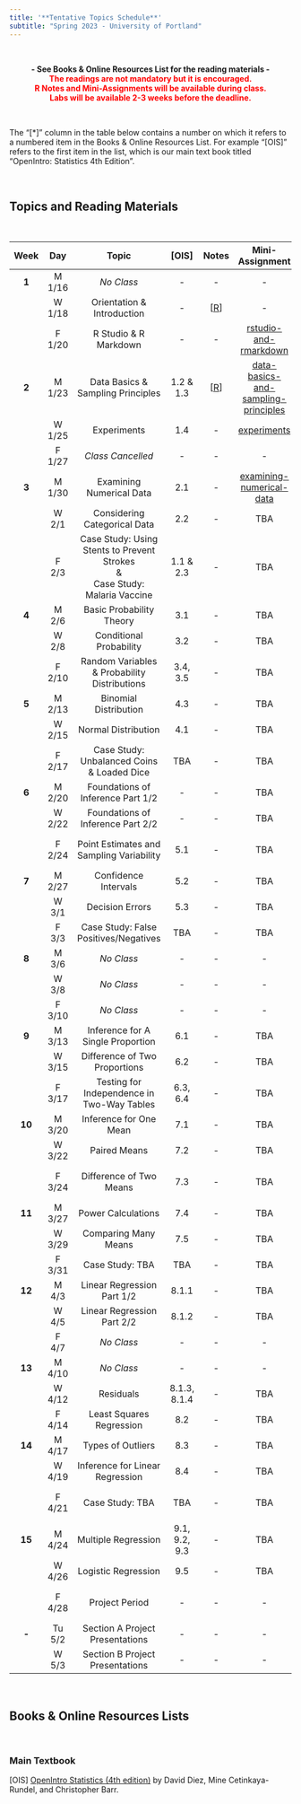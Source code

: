 ---
title: '**Tentative Topics Schedule**'
subtitle: "Spring 2023 - University of Portland"
---

<br>

<center>**- See Books & Online Resources List for the reading materials -**</center>

<center>[**The readings are not mandatory but it is encouraged.**]{style="color:red"}</center>

<center>[**R Notes and Mini-Assignments will be available during class.**]{style="color:red"}</center>

<center>[**Labs will be available 2-3 weeks before the deadline.**]{style="color:red"}</center>

<br>

The "[\*]" column in the table below contains a number on which it refers to a numbered item in the Books & Online Resources List. For example "[OIS]" refers to the first item in the list, which is our main text book titled "OpenIntro: Statistics 4th Edition".

<br>

## **Topics and Reading Materials**

<br>

| **Week** | **Day** |                                      **Topic**                                      |   **[OIS]**   |                                  Notes                                   |                                            **Mini-Assignment**                                            |                        **Lab**                         | **Project** |
|:-------:|:-------:|:-------:|:-------:|:-------:|:-------:|:-------:|:-------:|
|  **1**   | M 1/16  |                                     *No Class*                                      |      \-       |                                    \-                                    |                                                    \-                                                     |                           \-                           |     \-      |
|          | W 1/18  |                             Orientation & Introduction                              |      \-       |    [[R](notes/1-orientation-and-introduction.html){target="_blank"}]     |                                                    \-                                                     |                           \-                           |     \-      |
|          | F 1/20  |                                R Studio & R Markdown                                |      \-       |                                    \-                                    |        [rstudio-and-rmarkdown](https://posit.cloud/spaces/326046/content/5260284){target="_blank"}        |                           \-                           |     \-      |
|  **2**   | M 1/23  |                          Data Basics & Sampling Principles                          |   1.2 & 1.3   | [[R](notes/2-data-basics-and-sampling-principles.html){target="_blank"}] | [data-basics-and-sampling-principles](https://posit.cloud/spaces/326046/content/5272048){target="_blank"} | [lab-1](labs/lab1/intro_to_data.html){target="_blank"} |     \-      |
|          | W 1/25  |                                     Experiments                                     |      1.4      |                                    \-                                    |             [experiments](https://posit.cloud/spaces/326046/content/5283000){target="_blank"}             |                           \-                           |     \-      |
|          | F 1/27  |                                  *Class Cancelled*                                  |      \-       |                                    \-                                    |                                                    \-                                                     |                           \-                           |     \-      |
|  **3**   | M 1/30  |                              Examining Numerical Data                               |      2.1      |                                    \-                                    |      [examining-numerical-data](https://posit.cloud/spaces/326046/content/5320677){target="_blank"}       |                           \-                           |     \-      |
|          |  W 2/1  |                            Considering Categorical Data                             |      2.2      |                                    \-                                    |                                                    TBA                                                    |                           \-                           |     \-      |
|          |  F 2/3  | Case Study: Using Stents to Prevent Strokes <br> & <br> Case Study: Malaria Vaccine |   1.1 & 2.3   |                                    \-                                    |                                                    TBA                                                    |                       Lab 1 Due                        | Phase 1 Due |
|  **4**   |  M 2/6  |                              Basic Probability Theory                               |      3.1      |                                    \-                                    |                                                    TBA                                                    |                           \-                           |     \-      |
|          |  W 2/8  |                               Conditional Probability                               |      3.2      |                                    \-                                    |                                                    TBA                                                    |                           \-                           |     \-      |
|          | F 2/10  |                    Random Variables & Probability Distributions                     |   3.4, 3.5    |                                    \-                                    |                                                    TBA                                                    |                           \-                           |     \-      |
|  **5**   | M 2/13  |                                Binomial Distribution                                |      4.3      |                                    \-                                    |                                                    TBA                                                    |                           \-                           |     \-      |
|          | W 2/15  |                                 Normal Distribution                                 |      4.1      |                                    \-                                    |                                                    TBA                                                    |                           \-                           |     \-      |
|          | F 2/17  |                     Case Study: Unbalanced Coins & Loaded Dice                      |      TBA      |                                    \-                                    |                                                    TBA                                                    |                           \-                           |     \-      |
|  **6**   | M 2/20  |                          Foundations of Inference Part 1/2                          |      \-       |                                    \-                                    |                                                    TBA                                                    |                           \-                           |     \-      |
|          | W 2/22  |                          Foundations of Inference Part 2/2                          |      \-       |                                    \-                                    |                                                    TBA                                                    |                           \-                           |     \-      |
|          | F 2/24  |                      Point Estimates and Sampling Variability                       |      5.1      |                                    \-                                    |                                                    TBA                                                    |                       Lab 2 Due                        | Phase 2 Due |
|  **7**   | M 2/27  |                                Confidence Intervals                                 |      5.2      |                                    \-                                    |                                                    TBA                                                    |                           \-                           |     \-      |
|          |  W 3/1  |                                   Decision Errors                                   |      5.3      |                                    \-                                    |                                                    TBA                                                    |                           \-                           |     \-      |
|          |  F 3/3  |                        Case Study: False Positives/Negatives                        |      TBA      |                                    \-                                    |                                                    TBA                                                    |                           \-                           |     \-      |
|  **8**   |  M 3/6  |                                     *No Class*                                      |      \-       |                                    \-                                    |                                                    \-                                                     |                           \-                           |     \-      |
|          |  W 3/8  |                                     *No Class*                                      |      \-       |                                    \-                                    |                                                    \-                                                     |                           \-                           |     \-      |
|          | F 3/10  |                                     *No Class*                                      |      \-       |                                    \-                                    |                                                    \-                                                     |                           \-                           |     \-      |
|  **9**   | M 3/13  |                          Inference for A Single Proportion                          |      6.1      |                                    \-                                    |                                                    TBA                                                    |                           \-                           |     \-      |
|          | W 3/15  |                            Difference of Two Proportions                            |      6.2      |                                    \-                                    |                                                    TBA                                                    |                           \-                           |     \-      |
|          | F 3/17  |                     Testing for Independence in Two-Way Tables                      |   6.3, 6.4    |                                    \-                                    |                                                    TBA                                                    |                           \-                           |     \-      |
|  **10**  | M 3/20  |                               Inference for One Mean                                |      7.1      |                                    \-                                    |                                                    TBA                                                    |                           \-                           |     \-      |
|          | W 3/22  |                                    Paired Means                                     |      7.2      |                                    \-                                    |                                                    TBA                                                    |                           \-                           |     \-      |
|          | F 3/24  |                               Difference of Two Means                               |      7.3      |                                    \-                                    |                                                    TBA                                                    |                       Lab 3 Due                        | Phase 3 Due |
|  **11**  | M 3/27  |                                 Power Calculations                                  |      7.4      |                                    \-                                    |                                                    TBA                                                    |                           \-                           |     \-      |
|          | W 3/29  |                                Comparing Many Means                                 |      7.5      |                                    \-                                    |                                                    TBA                                                    |                           \-                           |     \-      |
|          | F 3/31  |                                   Case Study: TBA                                   |      TBA      |                                    \-                                    |                                                    TBA                                                    |                           \-                           |     \-      |
|  **12**  |  M 4/3  |                             Linear Regression Part 1/2                              |     8.1.1     |                                    \-                                    |                                                    TBA                                                    |                           \-                           |     \-      |
|          |  W 4/5  |                             Linear Regression Part 2/2                              |     8.1.2     |                                    \-                                    |                                                    TBA                                                    |                           \-                           |     \-      |
|          |  F 4/7  |                                     *No Class*                                      |      \-       |                                    \-                                    |                                                    \-                                                     |                           \-                           |     \-      |
|  **13**  | M 4/10  |                                     *No Class*                                      |      \-       |                                    \-                                    |                                                    \-                                                     |                           \-                           |     \-      |
|          | W 4/12  |                                      Residuals                                      | 8.1.3, 8.1.4  |                                    \-                                    |                                                    TBA                                                    |                           \-                           |     \-      |
|          | F 4/14  |                              Least Squares Regression                               |      8.2      |                                    \-                                    |                                                    TBA                                                    |                           \-                           |     \-      |
|  **14**  | M 4/17  |                                  Types of Outliers                                  |      8.3      |                                    \-                                    |                                                    TBA                                                    |                           \-                           |     \-      |
|          | W 4/19  |                           Inference for Linear Regression                           |      8.4      |                                    \-                                    |                                                    TBA                                                    |                           \-                           |     \-      |
|          | F 4/21  |                                   Case Study: TBA                                   |      TBA      |                                    \-                                    |                                                    TBA                                                    |                       Lab 4 Due                        | Phase 4 Due |
|  **15**  | M 4/24  |                                 Multiple Regression                                 | 9.1, 9.2, 9.3 |                                    \-                                    |                                                    TBA                                                    |                           \-                           |     \-      |
|          | W 4/26  |                                 Logistic Regression                                 |      9.5      |                                    \-                                    |                                                    TBA                                                    |                           \-                           |     \-      |
|          | F 4/28  |                                   Project Period                                    |      \-       |                                    \-                                    |                                                    \-                                                     |                       Lab 5 Due                        | Phase 5 Due |
|  **-**   | Tu 5/2  |                           Section A Project Presentations                           |      \-       |                                    \-                                    |                                                    \-                                                     |                           \-                           |     \-      |
|          |  W 5/3  |                           Section B Project Presentations                           |      \-       |                                    \-                                    |                                                    \-                                                     |                           \-                           |     \-      |

<br>

## **Books & Online Resources Lists**

<br>

### Main Textbook

[OIS] [OpenIntro Statistics (4th edition)](https://www.openintro.org/book/os/){target="_blank"} by David Diez, Mine Cetinkaya-Rundel, and Christopher Barr.
